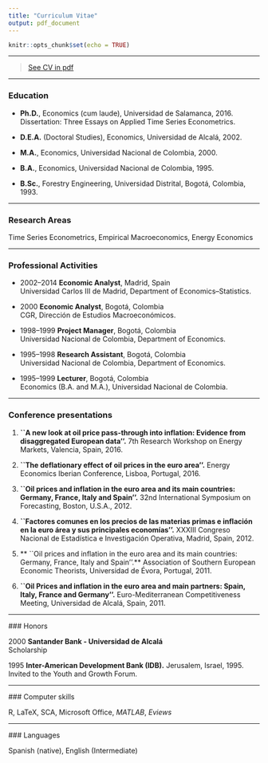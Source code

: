 ```yaml
---
title: "Curriculum Vitae"
output: pdf_document
---
```


```r
knitr::opts_chunk$set(echo = TRUE)
```

****

> [See CV in pdf](CVE.pdf)

****
### Education

* **Ph.D.**, Economics (cum laude), Universidad de Salamanca, 2016.\
Dissertation: Three Essays on Applied Time Series Econometrics.\

* **D.E.A.** (Doctoral Studies), Economics, Universidad de Alcalá, 2002.\
* **M.A.**, Economics, Universidad Nacional de Colombia, 2000.\
* **B.A.**, Economics, Universidad Nacional de Colombia, 1995.\
* **B.Sc.**, Forestry Engineering, Universidad Distrital, Bogotá, Colombia, 1993.

****

### Research Areas

Time Series Econometrics, Empirical Macroeconomics, Energy Economics

****

### Professional Activities

* 2002--2014 **Economic Analyst**, Madrid, Spain\
Universidad Carlos III de Madrid, Department of Economics--Statistics.\

* 2000 **Economic Analyst**, Bogotá, Colombia\
CGR, Dirección de Estudios Macroeconómicos.\

* 1998--1999 **Project Manager**, Bogotá, Colombia\
Universidad Nacional de Colombia, Department of Economics.\

* 1995--1998 **Research Assistant**, Bogotá, Colombia\
Universidad Nacional de Colombia, Department of Economics.\

* 1995--1999 **Lecturer**, Bogotá, Colombia\
Economics (B.A. and M.A.), Universidad Nacional de Colombia.\

****

### Conference presentations

1. **``A new look at oil price pass-through into inflation: Evidence from disaggregated European data''.** 7th Research Workshop on Energy Markets, Valencia, Spain, 2016.

2. **``The deflationary effect of oil prices in the euro area''.** Energy Economics Iberian Conference, Lisboa, Portugal, 2016.

3. **``Oil prices and inflation in the euro area and its main countries: Germany, France, Italy and Spain''.** 32nd International Symposium on Forecasting, Boston, U.S.A., 2012.

4. **``Factores comunes en los precios de las materias primas e inflación en la euro área y sus principales economías''.** XXXIII Congreso Nacional de Estadística e Investigación Operativa, Madrid, Spain, 2012.

5. **  ``Oil prices and inflation in the euro area and its main countries: Germany, France, Italy and Spain''.** Association of Southern European Economic Theorists, Universidad de Évora, Portugal, 2011.

6. **``Oil Prices and inflation in the euro area and main partners: Spain, Italy, France and Germany''.** Euro-Mediterranean Competitiveness Meeting, Universidad de Alcalá, Spain, 2011.

****

### Honors

2000 **Santander Bank - Universidad de Alcalá**\
Scholarship\

1995 **Inter-American Development Bank (IDB).** Jerusalem, Israel, 1995.\
Invited to the Youth and Growth Forum. 

****

### Computer skills

R, LaTeX, SCA, Microsoft Office, *MATLAB*, *Eviews*

****

### Languages

Spanish (native), English (Intermediate)
